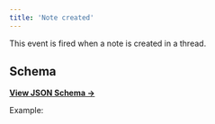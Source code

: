 ```yaml
---
title: 'Note created'
---
```


This event is fired when a note is created in a thread.

## Schema

[**View JSON Schema →**](https://json-schema.app/view/%23%2Fdefinitions%2FthreadNoteCreatedPublicEventPayload?url=https%3A%2F%2Fcore-api.uk.plain.com%2Fwebhooks%2Fschema.json)

Example:

<Snippet file="webhooks/thread-note-created.mdx" />
